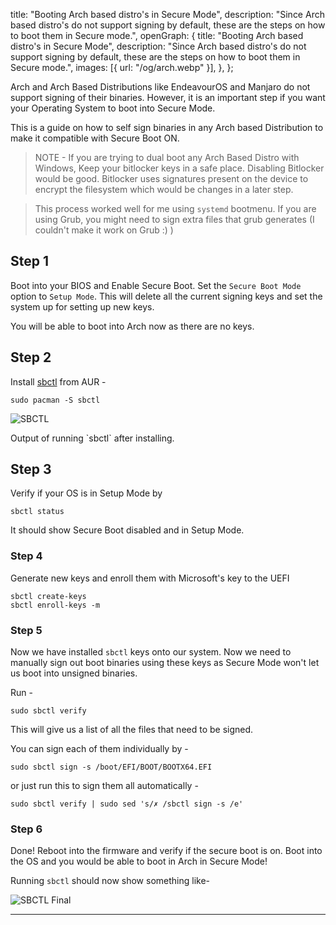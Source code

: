   title: "Booting Arch based distro's in Secure Mode",
  description:
    "Since Arch based distro's do not support signing by default, these are the steps on how to boot them in Secure mode.",
  openGraph: {
    title: "Booting Arch based distro's in Secure Mode",
    description:
      "Since Arch based distro's do not support signing by default, these are the steps on how to boot them in Secure mode.",
    images: [{ url: "/og/arch.webp" }],
  },
};

Arch and Arch Based Distributions like EndeavourOS and Manjaro do not support signing of their binaries.
However, it is an important step if you want your Operating System to boot into Secure Mode.

This is a guide on how to self sign binaries in any Arch based Distribution to make it compatible with Secure Boot ON.

> NOTE -
> If you are trying to dual boot any Arch Based Distro with Windows, Keep your bitlocker keys in a safe place.
> Disabling Bitlocker would be good. Bitlocker uses signatures present on the device to encrypt the filesystem which would be changes in a later step.

> This process worked well for me using `systemd` bootmenu. 
> If you are using Grub, you might need to sign extra files that grub generates (I couldn't make it work on Grub :) )

## Step 1

Boot into your BIOS and Enable Secure Boot. Set the `Secure Boot Mode` option to `Setup Mode`.
This will delete all the current signing keys and set the system up for setting up new keys.

You will be able to boot into Arch now as there are no keys.

## Step 2

Install [sbctl](https://github.com/Foxboron/sbctl) from AUR - 

```
sudo pacman -S sbctl
```

![SBCTL](/sbctl.png)

<Caption>
  Output of running `sbctl` after installing.
</Caption>

## Step 3

Verify if your OS is in Setup Mode by 

```
sbctl status
```

It should show Secure Boot disabled and in Setup Mode.

### Step 4

Generate new keys and enroll them with Microsoft's key to the UEFI

```
sbctl create-keys
sbctl enroll-keys -m
```

### Step 5

Now we have installed `sbctl` keys onto our system. 
Now we need to manually sign out boot binaries using these keys as Secure Mode won't let us boot into unsigned binaries.

Run -

```
sudo sbctl verify
```

This will give us a list of all the files that need to be signed.

You can sign each of them individually by - 
```
sudo sbctl sign -s /boot/EFI/BOOT/BOOTX64.EFI
```

or just run this to sign them all automatically - 

```
sudo sbctl verify | sudo sed 's/✗ /sbctl sign -s /e'
```

### Step 6

Done! Reboot into the firmware and verify if the secure boot is on. 
Boot into the OS and you would be able to boot in Arch in Secure Mode!

Running `sbctl` should now show something like- 

![SBCTL Final](/sbctl-final.png)

---